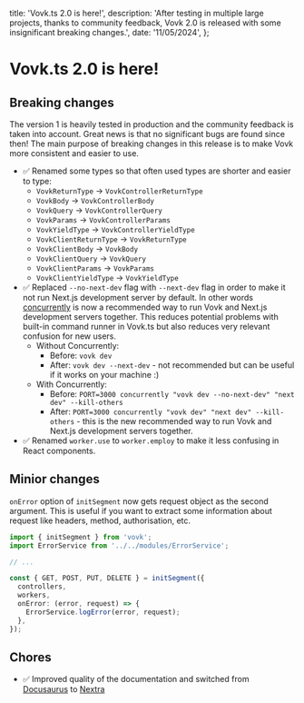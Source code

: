   title: 'Vovk.ts 2.0 is here!',
  description:
    'After testing in multiple large projects, thanks to community feedback, Vovk 2.0 is released with some insignificant breaking changes.',
  date: '11/05/2024',
};

# Vovk.ts 2.0 is here!

## Breaking changes

The version 1 is heavily tested in production and the community feedback is taken into account. Great news is that no significant bugs are found since then! The main purpose of breaking changes in this release is to make Vovk more consistent and easier to use.

- ✅ Renamed some types so that often used types are shorter and easier to type:
  - `VovkReturnType` -> `VovkControllerReturnType`
  - `VovkBody` -> `VovkControllerBody`
  - `VovkQuery` -> `VovkControllerQuery`
  - `VovkParams` -> `VovkControllerParams`
  - `VovkYieldType` -> `VovkControllerYieldType`
  - `VovkClientReturnType` -> `VovkReturnType`
  - `VovkClientBody` -> `VovkBody`
  - `VovkClientQuery` -> `VovkQuery`
  - `VovkClientParams` -> `VovkParams`
  - `VovkClientYieldType` -> `VovkYieldType`
- ✅ Replaced `--no-next-dev` flag with `--next-dev` flag in order to make it not run Next.js development server by default. In other words [concurrently](https://www.npmjs.com/package/concurrently) is now a recommended way to run Vovk and Next.js development servers together. This reduces potential problems with built-in command runner in Vovk.ts but also reduces very relevant confusion for new users.
  - Without Concurrently:
    - Before: `vovk dev`
    - After: `vovk dev --next-dev` - not recommended but can be useful if it works on your machine :)
  - With Concurrently:
    - Before: `PORT=3000 concurrently "vovk dev --no-next-dev" "next dev" --kill-others`
    - After: `PORT=3000 concurrently "vovk dev" "next dev" --kill-others` - this is the new recommended way to run Vovk and Next.js development servers together.
- ✅ Renamed `worker.use` to `worker.employ` to make it less confusing in React components.

## Minior changes

`onError` option of `initSegment` now gets request object as the second argument. This is useful if you want to extract some information about request like headers, method, authorisation, etc.

```ts
import { initSegment } from 'vovk';
import ErrorService from '../../modules/ErrorService';

// ...

const { GET, POST, PUT, DELETE } = initSegment({
  controllers,
  workers,
  onError: (error, request) => {
    ErrorService.logError(error, request);
  },
});
```

## Chores

- ✅ Improved quality of the documentation and switched from [Docusaurus](https://docusaurus.io/) to [Nextra](https://nextra.site/)
